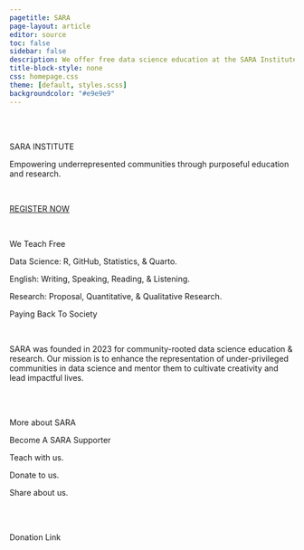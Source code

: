 ```yaml
---
pagetitle: SARA
page-layout: article
editor: source
toc: false
sidebar: false
description: We offer free data science education at the SARA Institute.
title-block-style: none
css: homepage.css
theme: [default, styles.scss]
backgroundcolor: "#e9e9e9"
---
```


<br>
<br>

::: {.centering}

[SARA INSTITUTE]{.theme-audio .title .theme-blue} 

[Empowering underrepresented communities through purposeful education and research.]{.text-large .black}

<br>

[[REGISTER NOW](https://forms.gle/tEn5NtFCKaRGwhSp6)]{.button}

<br>

:::


::: {.bg-green .column-screen .centering}

[We Teach Free]{.subtitle}

::: {.text-large}

Data Science: R, GitHub, Statistics, & Quarto. 

English: Writing, Speaking, Reading, & Listening.

Research: Proposal, Quantitative, & Qualitative Research.

:::
:::

<!-- :::: {.hero-banner .column-screen .theme-audio} -->

<!-- DIGITAL DREAMS -->

<!-- ::: {.smaller} -->
<!-- 30 COMPUTERS. -->

<!-- 30 STUDENTS. -->

<!-- 30 DREAMS. -->
<!-- ::: -->

<!-- :::: -->
::: {.centering .bg-cream .column-screen}

[Paying Back To Society]{.subtitle}

<br>

[SARA was founded in 2023 for community-rooted data science education & research. Our mission is to enhance the representation of under-privileged communities in data science and mentor them to cultivate creativity and lead impactful lives.]{.text-large}

<br>
<br>

[More about SARA]{.button}

:::

::: {.centering .bg-gold .column-screen}

[Become A SARA Supporter]{.subtitle}

::: {.text-large}
Teach with us.

Donate to us.

Share about us.
:::

<br>
<br>

[Donation Link]{.button}

:::
